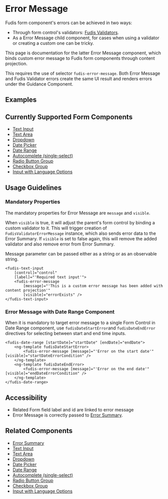
<Meta title="Components/Form/Error Message" />

# Error Message

Fudis form component's errors can be achieved in two ways:
- Through form control's validators: [Fudis Validators](/docs/utilities-validators--documentation).
- As a Error Message child component, for cases when using a validator or creating a custom one can be tricky.

This page is documentation for the latter Error Message component, which binds custom error message to Fudis form components through content projection.

This requires the use of selector `fudis-error-message`. Both Error Message and Fudis Validator errors create the same UI result and renders errors under the Guidance Component.

## Examples

<Canvas of={ErrorMessageStories.ErrorMessageExample}></Canvas>

## Currently Supported Form Components

- [Text Input](/docs/components-form-text-input--documentation)
- [Text Area](/docs/components-form-text-area--documentation)
- [Dropdown](/docs/components-form-dropdown--documentation)
- [Date Picker](/docs/components-form-date-datepicker--documentation)
- [Date Range](/docs/components-form-date-date-range--documentation)
- [Autocomplete (single-select)](/docs/components-form-autocomplete-single-select--documentation)
- [Radio Button Group](/docs/components-form-radio-button-group--documentation)
- [Checkbox Group](/docs/components-form-checkbox-group--documentation)
- [Input with Language Options](/docs/components-form-input-with-language-options--documentation)

## Usage Guidelines

### Mandatory Properties

The mandatory properties for Error Message are `message` and `visible`. 

When `visible` is true, it will adjust the parent's form control by binding a custom validator to it. This will trigger creation of `FudisValidatorErrorMessage` instance, which also sends error data to the Error Summary. If `visible` is set to false again, this will remove the added validator and also remove error from Error Summary.

Message parameter can be passed either as a string or as an observable string.

````
<fudis-text-input
	[control]="control"
	[label]="'Required text input'">
	<fudis-error-message
		[message]="'This is a custom error message has been added with content projection'"
		[visible]="errorExists" />
</fudis-text-input>
````
### Error Message with Date Range Component

When it is mandatory to target error message to a single Form Control in Date Range component, use `fudisDateStartError`and `fudisDateEndError` directives for selecting between start and end time inputs.

`````
<fudis-date-range [startDate]="startDate" [endDate]="endDate">
	<ng-template fudisDateStartError>
		<fudis-error-message [message]="'Error on the start date'" [visible]="startDateErrorCondition" />
	</ng-template>
	<ng-template fudisDateEndError>
		<fudis-error-message [message]="'Error on the end date'" [visible]="endDateErrorCondition" />
	</ng-template>
</fudis-date-range>
`````

## Accessibility

- Related Form field label and id are linked to error message
- Error Message is correctly passed to [Error Summary](/docs/components-form-error-summary--documentation).

## Related Components

- [Error Summary](/docs/components-form-error-summary--documentation)
- [Text Input](/docs/components-form-text-input--documentation)
- [Text Area](/docs/components-form-text-area--documentation)
- [Dropdown](/docs/components-form-dropdown--documentation)
- [Date Picker](/docs/components-form-date-datepicker--documentation)
- [Date Range](/docs/components-form-date-date-range--documentation)
- [Autocomplete (single-select)](/docs/components-form-autocomplete-single-select--documentation)
- [Radio Button Group](/docs/components-form-radio-button-group--documentation)
- [Checkbox Group](/docs/components-form-checkbox-group--documentation)
- [Input with Language Options](/docs/components-form-input-with-language-options--documentation)
